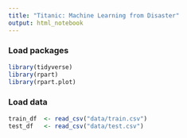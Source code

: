 ```yaml
---
title: "Titanic: Machine Learning from Disaster"
output: html_notebook
---
```

### Load packages
```r
library(tidyverse)
library(rpart)
library(rpart.plot)
```

### Load data
```r
train_df  <- read_csv("data/train.csv")
test_df   <- read_csv("data/test.csv")
```

